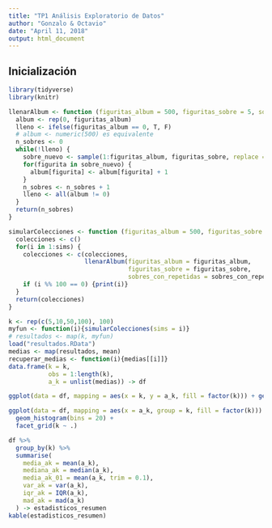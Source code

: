 ```yaml
---
title: "TP1 Análisis Exploratorio de Datos"
author: "Gonzalo & Octavio"
date: "April 11, 2018"
output: html_document
---
```


## Inicialización

```r
library(tidyverse)
library(knitr)
```

```r
llenarAlbum <- function (figuritas_album = 500, figuritas_sobre = 5, sobres_con_repetidas = F) {
  album <- rep(0, figuritas_album)
  lleno <- ifelse(figuritas_album == 0, T, F)
  # album <- numeric(500) es equivalente
  n_sobres <- 0
  while(!lleno) {
    sobre_nuevo <- sample(1:figuritas_album, figuritas_sobre, replace = sobres_con_repetidas, weight)
    for(figurita in sobre_nuevo) {
      album[figurita] <- album[figurita] + 1
    }
    n_sobres <- n_sobres + 1
    lleno <- all(album != 0)
  }
  return(n_sobres)
}

simularColecciones <- function (figuritas_album = 500, figuritas_sobre = 5, sobres_con_repetidas = F, sims = 1000) {
  colecciones <- c()
  for(i in 1:sims) {
    colecciones <- c(colecciones, 
                     llenarAlbum(figuritas_album = figuritas_album,
                                 figuritas_sobre = figuritas_sobre,
                                 sobres_con_repetidas = sobres_con_repetidas))
    if (i %% 100 == 0) {print(i)}
  }
  return(colecciones)
}
```

```r
k <- rep(c(5,10,50,100), 100)
myfun <- function(i){simularColecciones(sims = i)}
# resultados <- map(k, myfun)
load("resultados.RData")
medias <- map(resultados, mean)
recuperar_medias <- function(i){medias[[i]]}
data.frame(k = k,
           obs = 1:length(k),
           a_k = unlist(medias)) -> df

```

```r
ggplot(data = df, mapping = aes(x = k, y = a_k, fill = factor(k))) + geom_boxplot()
```

```r
ggplot(data = df, mapping = aes(x = a_k, group = k, fill = factor(k))) +
  geom_histogram(bins = 20) +
  facet_grid(k ~ .)
```

```r
df %>%
  group_by(k) %>%
  summarise(
    media_ak = mean(a_k),
    mediana_ak = median(a_k),
    media_ak_01 = mean(a_k, trim = 0.1),
    var_ak = var(a_k),
    iqr_ak = IQR(a_k),
    mad_ak = mad(a_k)
  ) -> estadisticos_resumen
kable(estadisticos_resumen)
```
